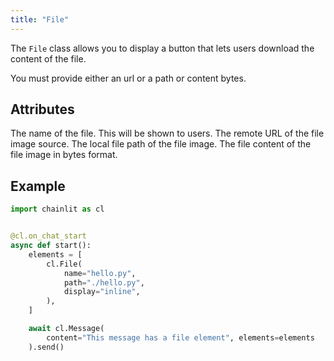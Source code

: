 ```yaml
---
title: "File"
---
```


The `File` class allows you to display a button that lets users download the content of the file.

You must provide either an url or a path or content bytes.

## Attributes

<ParamField path="name" type="str">
  The name of the file. This will be shown to users.
</ParamField>

<ParamField path="url" type="str" optional>
  The remote URL of the file image source.
</ParamField>

<ParamField path="path" type="str" optional>
  The local file path of the file image.
</ParamField>

<ParamField path="content" type="bytes" optional>
  The file content of the file image in bytes format.
</ParamField>

## Example

```python
import chainlit as cl


@cl.on_chat_start
async def start():
    elements = [
        cl.File(
            name="hello.py",
            path="./hello.py",
            display="inline",
        ),
    ]

    await cl.Message(
        content="This message has a file element", elements=elements
    ).send()
```
